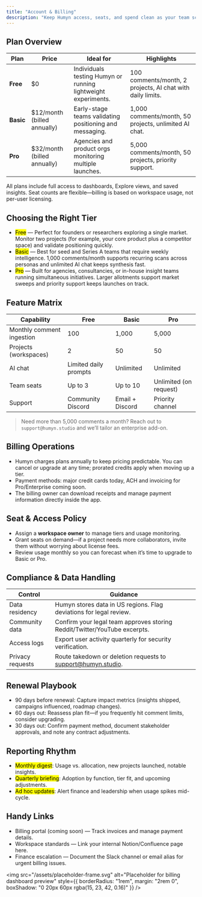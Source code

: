 ```yaml
---
title: "Account & Billing"
description: "Keep Humyn access, seats, and spend clean as your team scales"
---
```


## Plan Overview

| Plan | Price | Ideal for | Highlights |
| --- | --- | --- | --- |
| **Free** | $0 | Individuals testing Humyn or running lightweight experiments. | 100 comments/month, 2 projects, AI chat with daily limits. |
| **Basic** | $12/month (billed annually) | Early-stage teams validating positioning and messaging. | 1,000 comments/month, 50 projects, unlimited AI chat. |
| **Pro** | $32/month (billed annually) | Agencies and product orgs monitoring multiple launches. | 5,000 comments/month, 50 projects, priority support. |

<Callout>
All plans include full access to dashboards, Explore views, and saved insights. Seat counts are flexible—billing is based on workspace usage, not per-user licensing.
</Callout>

## Choosing the Right Tier

- <mark>Free</mark> — Perfect for founders or researchers exploring a single market. Monitor two projects (for example, your core product plus a competitor space) and validate positioning quickly.  
- <mark>Basic</mark> — Best for seed and Series A teams that require weekly intelligence. 1,000 comments/month supports recurring scans across personas and unlimited AI chat keeps synthesis fast.  
- <mark>Pro</mark> — Built for agencies, consultancies, or in-house insight teams running simultaneous initiatives. Larger allotments support market sweeps and priority support keeps launches on track.

## Feature Matrix

| Capability | Free | Basic | Pro |
| --- | --- | --- | --- |
| Monthly comment ingestion | 100 | 1,000 | 5,000 |
| Projects (workspaces) | 2 | 50 | 50 |
| AI chat | Limited daily prompts | Unlimited | Unlimited |
| Team seats | Up to 3 | Up to 10 | Unlimited (on request) |
| Support | Community Discord | Email + Discord | Priority channel |

> Need more than 5,000 comments a month? Reach out to `support@humyn.studio` and we’ll tailor an enterprise add-on.

## Billing Operations

- Humyn charges plans annually to keep pricing predictable. You can cancel or upgrade at any time; prorated credits apply when moving up a tier.  
- Payment methods: major credit cards today, ACH and invoicing for Pro/Enterprise coming soon.  
- The billing owner can download receipts and manage payment information directly inside the app.

## Seat & Access Policy

- Assign a **workspace owner** to manage tiers and usage monitoring.  
- Grant seats on demand—if a project needs more collaborators, invite them without worrying about license fees.  
- Review usage monthly so you can forecast when it’s time to upgrade to Basic or Pro.

## Compliance & Data Handling

| Control | Guidance |
| --- | --- |
| Data residency | Humyn stores data in US regions. Flag deviations for legal review. |
| Community data | Confirm your legal team approves storing Reddit/Twitter/YouTube excerpts. |
| Access logs | Export user activity quarterly for security verification. |
| Privacy requests | Route takedown or deletion requests to support@humyn.studio. |

## Renewal Playbook

- 90 days before renewal: Capture impact metrics (insights shipped, campaigns influenced, roadmap changes).  
- 60 days out: Reassess plan fit—if you frequently hit comment limits, consider upgrading.  
- 30 days out: Confirm payment method, document stakeholder approvals, and note any contract adjustments.

## Reporting Rhythm

- <mark>Monthly digest</mark>: Usage vs. allocation, new projects launched, notable insights.  
- <mark>Quarterly briefing</mark>: Adoption by function, tier fit, and upcoming adjustments.  
- <mark>Ad hoc updates</mark>: Alert finance and leadership when usage spikes mid-cycle.

## Handy Links

- Billing portal (coming soon) — Track invoices and manage payment details.  
- Workspace standards — Link your internal Notion/Confluence page here.  
- Finance escalation — Document the Slack channel or email alias for urgent billing issues.

<img
  src="/assets/placeholder-frame.svg"
  alt="Placeholder for billing dashboard preview"
  style={{ borderRadius: "1rem", margin: "2rem 0", boxShadow: "0 20px 60px rgba(15, 23, 42, 0.16)" }}
/>
